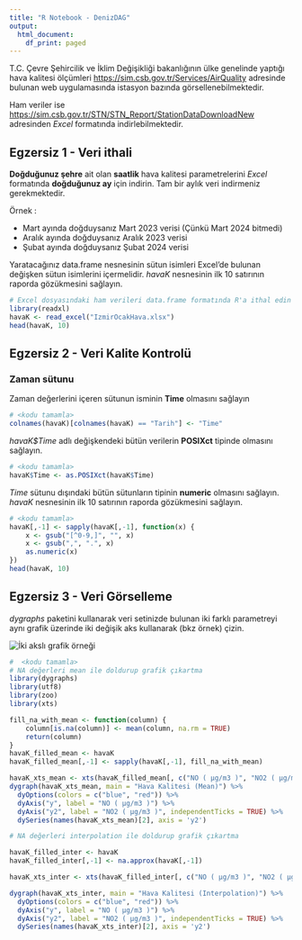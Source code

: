 ---
title: "R Notebook - DenizDAG"
output:
  html_document:
    df_print: paged
---

T.C. Çevre Şehircilik ve İklim Değişikliği bakanlığının ülke genelinde yaptığı hava kalitesi
ölçümleri [https://sim.csb.gov.tr/Services/AirQuality](https://sim.csb.gov.tr/Services/AirQuality) adresinde bulunan web uygulamasında istasyon bazında görsellenebilmektedir. 

Ham veriler ise [https://sim.csb.gov.tr/STN/STN_Report/StationDataDownloadNew](https://sim.csb.gov.tr/STN/STN_Report/StationDataDownloadNew) adresinden *Excel* formatında indirlebilmektedir. 

## Egzersiz 1 - Veri ithali

**Doğduğunuz şehre** ait olan **saatlik** hava kalitesi parametrelerini *Excel* formatında **doğduğunuz ay** için indirin. Tam bir aylık veri indirmeniz gerekmektedir.

Örnek :

- Mart ayında doğduysanız Mart 2023 verisi (Çünkü Mart 2024 bitmedi)
- Aralık ayında doğduysanız Aralık 2023 verisi
- Şubat ayında doğduysanız Şubat 2024 verisi

Yaratacağınız data.frame nesnesinin sütun isimleri Excel'de bulunan değişken sütun isimlerini içermelidir. *havaK* nesnesinin ilk 10 satırının raporda gözükmesini sağlayın.

```{r}
# Excel dosyasındaki ham verileri data.frame formatında R'a ithal edin
library(readxl)
havaK <- read_excel("IzmirOcakHava.xlsx")
head(havaK, 10)
```

## Egzersiz 2 - Veri Kalite Kontrolü

### Zaman sütunu
Zaman değerlerini içeren sütunun isminin **Time** olmasını sağlayın
```{r}
# <kodu tamamla>
colnames(havaK)[colnames(havaK) == "Tarih"] <- "Time"
```


*havaK$Time* adlı değişkendeki bütün verilerin **POSIXct** tipinde olmasını sağlayın. 

```{r}
# <kodu tamamla>
havaK$Time <- as.POSIXct(havaK$Time)
```

*Time* sütunu dışındaki bütün sütunların tipinin **numeric** olmasını sağlayın. *havaK* nesnesinin ilk 10 satırının raporda gözükmesini sağlayın.

```{r}
# <kodu tamamla>
havaK[,-1] <- sapply(havaK[,-1], function(x) {
    x <- gsub("[^0-9,]", "", x)
    x <- gsub(",", ".", x)
    as.numeric(x)
})
head(havaK, 10)
```

## Egzersiz 3 - Veri Görselleme
*dygraphs* paketini kullanarak veri setinizde bulunan iki farklı parametreyi aynı grafik üzerinde iki değişik aks kullanarak (bkz örnek) çizin.

![](graphic_example.png "İki akslı grafik örneği")


```{r}
#  <kodu tamamla>
# NA değerleri mean ile doldurup grafik çıkartma
library(dygraphs)
library(utf8)
library(zoo)
library(xts)

fill_na_with_mean <- function(column) {
    column[is.na(column)] <- mean(column, na.rm = TRUE)
    return(column)
}
havaK_filled_mean <- havaK
havaK_filled_mean[,-1] <- sapply(havaK[,-1], fill_na_with_mean)

havaK_xts_mean <- xts(havaK_filled_mean[, c("NO ( µg/m3 )", "NO2 ( µg/m3 )")], order.by = havaK_filled_mean$Time)
dygraph(havaK_xts_mean, main = "Hava Kalitesi (Mean)") %>%
  dyOptions(colors = c("blue", "red")) %>%
  dyAxis("y", label = "NO ( µg/m3 )") %>%
  dyAxis("y2", label = "NO2 ( µg/m3 )", independentTicks = TRUE) %>%
  dySeries(names(havaK_xts_mean)[2], axis = 'y2')

# NA değerleri interpolation ile doldurup grafik çıkartma

havaK_filled_inter <- havaK
havaK_filled_inter[,-1] <- na.approx(havaK[,-1])

havaK_xts_inter <- xts(havaK_filled_inter[, c("NO ( µg/m3 )", "NO2 ( µg/m3 )")], order.by = havaK_filled_inter$Time)

dygraph(havaK_xts_inter, main = "Hava Kalitesi (Interpolation)") %>%
  dyOptions(colors = c("blue", "red")) %>%
  dyAxis("y", label = "NO ( µg/m3 )") %>%
  dyAxis("y2", label = "NO2 ( µg/m3 )", independentTicks = TRUE) %>%
  dySeries(names(havaK_xts_inter)[2], axis = 'y2')
```
